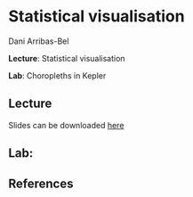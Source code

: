 # Statistical visualisation

Dani Arribas-Bel

**Lecture**: Statistical visualisation

**Lab**: Choropleths in Kepler

## Lecture

Slides can be downloaded [here](https://github.com/GDSL-UL/wma/raw/main/pdf/lecture_08.pdf)

## Lab:

## References
